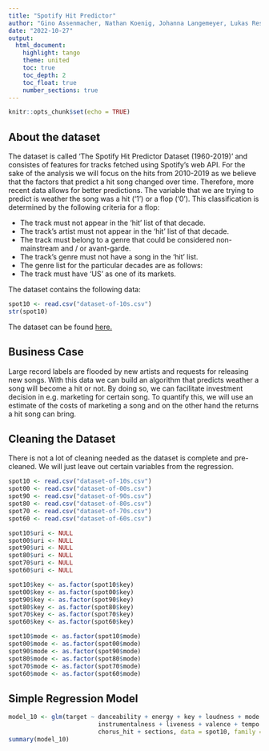 ```yaml
---
title: "Spotify Hit Predictor"
author: "Gino Assenmacher, Nathan Koenig, Johanna Langemeyer, Lukas Resch, Ben Roemer"
date: "2022-10-27"
output:
  html_document: 
    highlight: tango
    theme: united
    toc: true
    toc_depth: 2
    toc_float: true
    number_sections: true
---
```


```r
knitr::opts_chunk$set(echo = TRUE)
```
## About the dataset
The dataset is called 'The Spotify Hit Predictor Dataset (1960-2019)' and consistes of features for tracks fetched using Spotify's web API. For the sake of the analysis we will focus on the hits from 2010-2019 as we believe that the factors that predict a hit song changed over time. Therefore, more recent data allows for better predictions.
The variable that we are trying to predict is weather the song was a hit ('1') or a flop ('0'). This classification is determined by the following criteria for a flop:

* The track must not appear in the 'hit' list of that decade.
* The track's artist must not appear in the 'hit' list of that decade.
* The track must belong to a genre that could be considered non-mainstream and / or avant-garde. 
* The track's genre must not have a song in the 'hit' list.
* The genre list for the particular decades are as follows:
* The track must have 'US' as one of its markets.

The dataset contains the following data:
```r
spot10 <- read.csv("dataset-of-10s.csv")
str(spot10)
```
The dataset can be found [here.](https://www.kaggle.com/datasets/theoverman/the-spotify-hit-predictor-dataset)

## Business Case
Large record labels are flooded by new artists and requests for releasing new songs. With this data we can build an algorithm that predicts weather a song will become a hit or not. By doing so, we can facilitate investment decision in e.g. marketing for certain song. To quantify this, we will use an estimate of the costs of marketing a song and on the other hand the returns a hit song can bring.

## Cleaning the Dataset
There is not a lot of cleaning needed as the dataset is complete and pre-cleaned. We will just leave out certain variables from the regression.

```r

spot10 <- read.csv("dataset-of-10s.csv")
spot00 <- read.csv("dataset-of-00s.csv")
spot90 <- read.csv("dataset-of-90s.csv")
spot80 <- read.csv("dataset-of-80s.csv")
spot70 <- read.csv("dataset-of-70s.csv")
spot60 <- read.csv("dataset-of-60s.csv")

spot10$uri <- NULL
spot00$uri <- NULL
spot90$uri <- NULL
spot80$uri <- NULL
spot70$uri <- NULL
spot60$uri <- NULL

spot10$key <- as.factor(spot10$key)
spot00$key <- as.factor(spot00$key)
spot90$key <- as.factor(spot90$key)
spot80$key <- as.factor(spot80$key)
spot70$key <- as.factor(spot70$key)
spot60$key <- as.factor(spot60$key)

spot10$mode <- as.factor(spot10$mode)
spot00$mode <- as.factor(spot00$mode)
spot90$mode <- as.factor(spot90$mode)
spot80$mode <- as.factor(spot80$mode)
spot70$mode <- as.factor(spot70$mode)
spot60$mode <- as.factor(spot60$mode)
```

## Simple Regression Model

```r

model_10 <- glm(target ~ danceability + energy + key + loudness + mode + speechiness + acousticness +
                         instrumentalness + liveness + valence + tempo + duration_ms + time_signature + 
                         chorus_hit + sections, data = spot10, family = "binomial")
summary(model_10)

```

